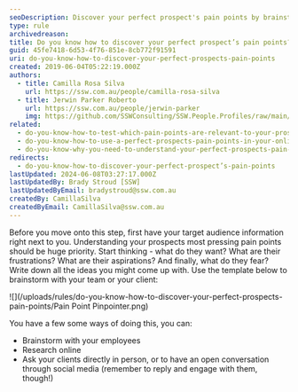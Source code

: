```yaml
---
seoDescription: Discover your perfect prospect's pain points by brainstorming with your team or client using a template, researching online, and asking clients directly through social media.
type: rule
archivedreason:
title: Do you know how to discover your perfect prospect’s pain points?
guid: 45fe7418-6d53-4f76-851e-8cb772f91591
uri: do-you-know-how-to-discover-your-perfect-prospects-pain-points
created: 2019-06-04T05:22:19.000Z
authors:
  - title: Camilla Rosa Silva
    url: https://ssw.com.au/people/camilla-rosa-silva
  - title: Jerwin Parker Roberto
    url: https://ssw.com.au/people/jerwin-parker
    img: https://github.com/SSWConsulting/SSW.People.Profiles/raw/main/Jerwin-Parker/Images/Jerwin-Parker-Profile.jpg
related:
  - do-you-know-how-to-test-which-pain-points-are-relevant-to-your-prospect
  - do-you-know-how-to-use-a-perfect-prospects-pain-points-in-your-online-marketing
  - do-you-know-why-you-need-to-understand-your-perfect-prospects-pain-points
redirects:
  - do-you-know-how-to-discover-your-perfect-prospect’s-pain-points
lastUpdated: 2024-06-08T03:27:17.000Z
lastUpdatedBy: Brady Stroud [SSW]
lastUpdatedByEmail: bradystroud@ssw.com.au
createdBy: CamillaSilva
createdByEmail: CamillaSilva@ssw.com.au
---
```


Before you move onto this step, first have your target audience information right next to you. Understanding your prospects most pressing pain points should be huge priority.
Start thinking - what do they want? What are their frustrations? What are their aspirations? And finally, what do they fear? Write down all the ideas you might come up with.
Use the template below to brainstorm with your team or your client:

![](/uploads/rules/do-you-know-how-to-discover-your-perfect-prospects-pain-points/Pain Point Pinpointer.png)

You have a few some ways of doing this, you can:

- Brainstorm with your employees
- Research online
- Ask your clients directly in person, or to have an open conversation through social media (remember to reply and engage with them, though!)
